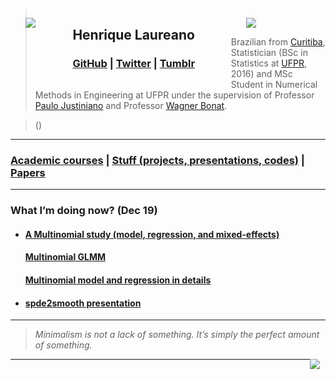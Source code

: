 <script>document.title="Henrique Laureano"</script>
<link rel="icon" type="image/png" href="favicon-32x32.png">

<div style="float: left; width: 15%;">
 <ul>
  <img src="logo_leg.jpg">
 </ul>
</div>
<div style="float: left; width: 55%;">
 <ul>
   <h2>Henrique Laureano</h2>
    <h3>[GitHub](https://github.com/mynameislaure) |
        [Twitter](https://twitter.com/hap_laureano) |
        [Tumblr](tumblr/)
    </h3>
  </ul>
</div>
<div style="float: right; width: 30%;">
 <ul>
  <img src="me.jpg">
 </ul>
</div>

> Brazilian from [Curitiba](https://goo.gl/K1Qcdv),
  Statistician (BSc in Statistics at [UFPR](https://goo.gl/DtVAbi), 2016)
  and MSc Student in Numerical Methods in Engineering at UFPR under the
  supervision of Professor [Paulo Justiniano](http://leg.ufpr.br/~paulojus/)
  and Professor [Wagner Bonat](http://www.leg.ufpr.br/~wagner/).

> \(\texttt{henriquelaureano@outlook.com | laureano@ufpr.br}\)

***

<h3>[Academic courses](academic_courses/) |
    [Stuff (projects, presentations, codes)](stuff/) |
    [Papers](papers/)
</h3>

***

<h3>What I'm doing now? (Dec 19)</h3>

+ <p style="margin-bottom:.25cm;">

     <h4>[A Multinomial study (model, regression, and mixed-effects)](multinomial.pdf)</h4>
     <h4>[Multinomial GLMM](analysis.html)</h4>
     <h4>[Multinomial model and regression in details](multinomial.html)</h4>
  </p>

+ <p style="margin-bottom:.25cm;">

     <h4>[spde2smooth presentation](stuff/spde2smooth/slides.pdf)</h4>

***

> *Minimalism is not a lack of something. It’s simply the perfect amount of something.*

<div style="float: right; width: 5%;">[<img src="mike.png">](http://mynameislaure.github.io/mike.html)</div>

***
